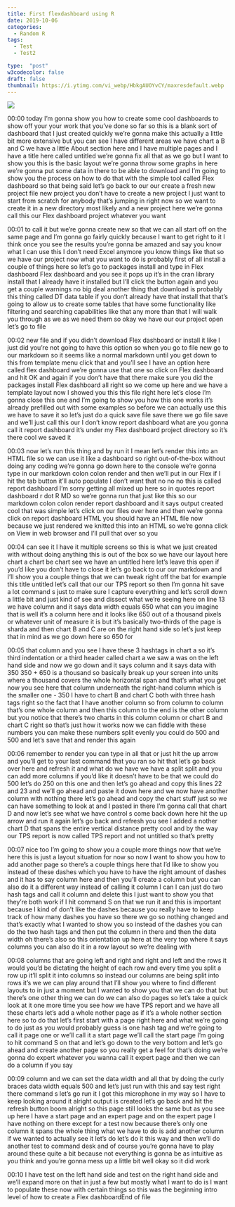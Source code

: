 ```yaml
---
title: First flexdashboard using R
date: 2019-10-06
categories:
  - Random R
tags:
  - Test
  - Test2

type:  "post"
w3codecolor: false
draft: false
thumbnail: https://i.ytimg.com/vi_webp/HbkgAUOYvCY/maxresdefault.webp
---
```


<a href="https://www.youtube.com/watch?v=HbkgAUOYvCY">
<img src="https://i.ytimg.com/vi_webp/HbkgAUOYvCY/maxresdefault.webp">
</a>









00:00
today I'm gonna show you how to create some cool dashboards to show off your
your work that you've done so far so this is a blank sort of dashboard that I
just created quickly we're gonna make this actually a little bit more
extensive but you can see I have different areas we have chart a B and C
we have a little About section here and I have multiple pages and I have a title
here called untitled we're gonna fix all that as we go but I want to show you
this is the basic layout we're gonna throw some graphs in here we're gonna
put some data in there to be able to download and I'm going to show you the
process on how to do that with the simple tool called Flex dashboard so
that being said let's go back to our our create a fresh new project file new
project you don't have to create a new project I just want to start from
scratch for anybody that's jumping in right now so we want to create it in a
new directory most likely and a new project here we're gonna call this our
Flex dashboard project whatever you want

00:01
to call it but we're gonna create new so that we can all start off on the same
page and I'm gonna go fairly quickly because I want to get right to it I
think once you see the results you're gonna be amazed and say you know what I
can use this I don't need Excel anymore you know things like that so we have our
project now what you want to do is probably first of all install a couple
of things here so let's go to packages install and type in Flex dashboard Flex
dashboard and you see it pops up it's in the cran library install that I already
have it installed but I'll click the button again and you get a couple
warnings no big deal another thing that download is probably this thing called
DT data table if you don't already have that install that that's going to allow
us to create some tables that have some functionality like filtering and
searching capabilities like that any more than that I will walk you through
as we as we need them so okay we have our our project open let's go to file

00:02
new file and if you didn't download Flex dashboard or install it like I just did
you're not going to have this option so when you go to file new go to our
markdown so it seems like a normal markdown until you get down to this from
template menu click that and you'll see I have an option
here called flex dashboard we're gonna use that one so click on Flex dashboard
and hit OK and again if you don't have that there make sure you did the
packages install Flex dashboard all right so we come up here and we have a
template layout now I showed you this this file right here let's close I'm
gonna close this one and I'm going to show you how this one works it's already
prefilled out with some examples so before we can actually use this we have
to save it so let's just do a quick save file save there we go
file save and we'll just call this our I
don't know report dashboard what are you gonna call it report dashboard it's
under my Flex dashboard project directory so it's there cool we saved it

00:03
now let's run this thing and by run it I
mean let's render this into an HTML file so we can use it like a dashboard so
right out-of-the-box without doing any coding we're gonna go down here to the
console we're gonna type in our markdown
colon colon render and then we'll put in our Flex if I hit the tab button it'll
auto populate I don't want that no no no this is called report dashboard I'm
sorry getting all mixed up here so in quotes report dashboard r dot R MD so
we're gonna run that just like this so our markdown colon colon render report
dashboard and it says output created cool that was simple let's click on our
files over here and then we're gonna click on report dashboard HTML you
should have an HTML file now because we just rendered we knitted this into an
HTML so we're gonna click on View in web browser and I'll pull that over so you

00:04
can see it I have it multiple screens so this is what we just created with
without doing anything this is out of the box so we have our layout here chart
a chart be chart see we have an untitled
here let's leave this open if you'd like
you don't have to close it let's go back to our our markdown and I'll show you a
couple things that we can tweak right off the bat
for example this title untitled let's call that our
our TPS report so then I'm gonna hit save a lot command s just to make sure I
capture everything and let's scroll down a little bit and just kind of see and
dissect what we're seeing here on line 13 we have column and it says data width
equals 650 what can you imagine that is well it's a column here and it looks
like 650 out of a thousand pixels or whatever unit of measure it is but it's
basically two-thirds of the page is sharda and then chart B and C are on the
right hand side so let's just keep that in mind as we go down here so 650 for

00:05
that column and you see I have these 3 hashtags in chart a so it's third
indentation or a third header called chart a we saw a was on the left hand
side and now we go down and it says column and it says data with 350 350 +
650 is a thousand so basically break up your screen into units where a thousand
covers the whole horizontal span and that's what you get now you see here
that column underneath the right-hand column which is the smaller one - 350 I
have to chart B and chart C both with three hash tags right so the fact that I
have another column so from column to column that's one whole column and then
this column to the end is the other column but you notice that there's two
charts in this column column or chart B and chart C right so that's just how it
works now we can fiddle with these numbers you can make these numbers split
evenly you could do 500 and 500 and let's save that and render this again

00:06
remember to render you can type in all that or just hit the up arrow and you'll
get to your last command that you ran so hit that let's go back over here and
refresh it and what do we have we have a
split split and you can add more columns
if you'd like it doesn't have to be that
we could do 500 let's do 250 on this one and then let's go ahead and copy this
lines 22 and 23 and we'll go ahead and paste it down here and we now have
another column with nothing there let's go ahead and copy the chart stuff just
so we can have something to look at and I pasted in there I'm gonna call
that chart D and now let's see what we have control s come back down here hit
the up arrow and run it again let's go back and refresh you see I added a
nother chart D that spans the entire vertical distance pretty cool and by the
way our TPS report is now called TPS report and not untitled so that's pretty

00:07
nice too I'm going to show you a couple more things now that we're here this is
just a layout situation for now so now I
want to show you how to add another page
so there's a couple things here that I'd
like to show you instead of these dashes which you have to have the right amount
of dashes and it has to say column here and then you'll create a column but you
can also do it a different way instead of calling it column I can I can just do
two hash tags and call it column and delete this I just want to show you that
they're both work if I hit command S on that we run it and this is important
because I kind of don't like the dashes because you really have to keep track of
how many dashes you have so there we go so nothing changed and that's exactly
what I wanted to show you so instead of the dashes you can do the two hash tags
and then put the column in there and then the data width oh there's also so
this orientation up here at the very top
where it says columns you can also do it in a row layout so we're dealing with

00:08
columns that are going left and right and right and left and the rows it would
you'd be dictating the height of each row and every time you split a row up
it'll split it into columns so instead our columns are being split into rows
it's we we can play around that I'll show you where to find different layouts
to in just a moment but I wanted to show you that we can do that but there's one
other thing we can do we can also do pages so let's take a quick look at it
one more time you see how we have TPS report and we have all these charts
let's add a whole nother page as if it's a whole nother section here so to do
that let's first start with a page right here and what we're going to do just as
you would probably guess is one hash tag and we're going to call it page one or
we'll call it a start page we'll call the start page I'm going to hit command
S on that and let's go down to the very bottom and let's go ahead and create
another page so you really get a feel for that's doing we're gonna do expert
whatever you wanna call it expert page and then we can do a column if you say

00:09
column and we can set the data width and all that by doing the curly braces data
width equals 500 and let's just run with this and say test right there command s
let's go run it I got this microphone in my way so I have to keep looking around
it alright output is created let's go back and hit the refresh button boom
alright so this page still looks the same but as you see up here I have a
start page and an expert page and on the expert page I have nothing on there
except for a test now because there's only one column it spans the whole thing
what we have to do is add another column
if we wanted to actually see it let's do let's do it this way and then we'll do
another test to command desk and of course you're gonna have to play around
these quite a bit because not everything is gonna be as intuitive as you think
and you're gonna mess up a little bit well okay so it did work

00:10
I have test on the left hand side and test on the right hand side and we'll
expand more on that in just a few but mostly what I want to do is I want to
populate these now with certain things so this was the beginning intro level of
how to create a Flex dashboardEnd of file

